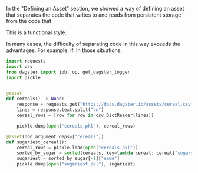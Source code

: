 In the "Defining an Asset" section, we showed a way of defining an asset that separates the code that writes to and reads from persistent storage from the code that

This is a functional style.

In many cases, the difficulty of separating code in this way exceeds the advantages. For example, if. In those situations:

```python
import requests
import csv
from dagster import job, op, get_dagster_logger
import pickle


@asset
def cereals() -> None:
    response = requests.get("https://docs.dagster.io/assets/cereal.csv")
    lines = response.text.split("\n")
    cereal_rows = [row for row in csv.DictReader(lines)]

    pickle.dump(open("cereals.pkl"), cereal_rows)

@asset(non_argument_deps=["cereals"])
def sugariest_cereal():
    cereal_rows = pickle.load(open("cereals.pkl"))
    sorted_by_sugar = sorted(cereals, key=lambda cereal: cereal["sugars"])
    sugariest = sorted_by_sugar[-1]["name"]
    pickle.dump(open("sugariest.pkl"), sugariest)
```


